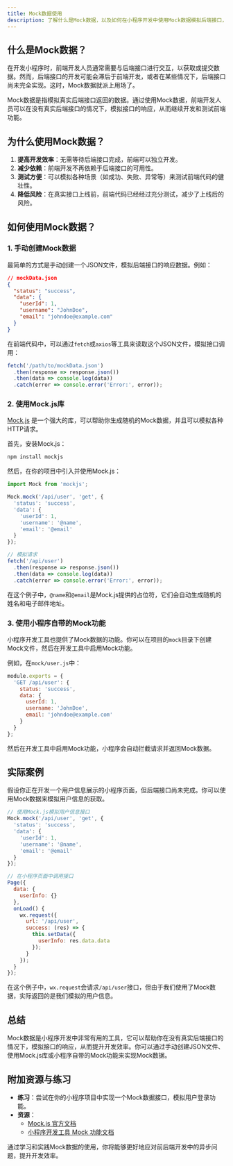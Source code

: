 ```yaml
---
title: Mock数据使用
description: 了解什么是Mock数据，以及如何在小程序开发中使用Mock数据模拟后端接口，提升开发效率。
---
```


## 什么是Mock数据？

在开发小程序时，前端开发人员通常需要与后端接口进行交互，以获取或提交数据。然而，后端接口的开发可能会滞后于前端开发，或者在某些情况下，后端接口尚未完全实现。这时，Mock数据就派上用场了。

Mock数据是指模拟真实后端接口返回的数据。通过使用Mock数据，前端开发人员可以在没有真实后端接口的情况下，模拟接口的响应，从而继续开发和测试前端功能。

## 为什么使用Mock数据？

1. **提高开发效率**：无需等待后端接口完成，前端可以独立开发。
2. **减少依赖**：前端开发不再依赖于后端接口的可用性。
3. **测试方便**：可以模拟各种场景（如成功、失败、异常等）来测试前端代码的健壮性。
4. **降低风险**：在真实接口上线前，前端代码已经经过充分测试，减少了上线后的风险。

## 如何使用Mock数据？

### 1. 手动创建Mock数据

最简单的方式是手动创建一个JSON文件，模拟后端接口的响应数据。例如：

```json
// mockData.json
{
  "status": "success",
  "data": {
    "userId": 1,
    "username": "JohnDoe",
    "email": "johndoe@example.com"
  }
}
```

在前端代码中，可以通过`fetch`或`axios`等工具来读取这个JSON文件，模拟接口调用：

```javascript
fetch('/path/to/mockData.json')
  .then(response => response.json())
  .then(data => console.log(data))
  .catch(error => console.error('Error:', error));
```

### 2. 使用Mock.js库

[Mock.js](http://mockjs.com/) 是一个强大的库，可以帮助你生成随机的Mock数据，并且可以模拟各种HTTP请求。

首先，安装Mock.js：

```bash
npm install mockjs
```

然后，在你的项目中引入并使用Mock.js：

```javascript
import Mock from 'mockjs';

Mock.mock('/api/user', 'get', {
  'status': 'success',
  'data': {
    'userId': 1,
    'username': '@name',
    'email': '@email'
  }
});

// 模拟请求
fetch('/api/user')
  .then(response => response.json())
  .then(data => console.log(data))
  .catch(error => console.error('Error:', error));
```

在这个例子中，`@name`和`@email`是Mock.js提供的占位符，它们会自动生成随机的姓名和电子邮件地址。

### 3. 使用小程序自带的Mock功能

小程序开发工具也提供了Mock数据的功能。你可以在项目的`mock`目录下创建Mock文件，然后在开发工具中启用Mock功能。

例如，在`mock/user.js`中：

```javascript
module.exports = {
  'GET /api/user': {
    status: 'success',
    data: {
      userId: 1,
      username: 'JohnDoe',
      email: 'johndoe@example.com'
    }
  }
};
```

然后在开发工具中启用Mock功能，小程序会自动拦截请求并返回Mock数据。

## 实际案例

假设你正在开发一个用户信息展示的小程序页面，但后端接口尚未完成。你可以使用Mock数据来模拟用户信息的获取。

```javascript
// 使用Mock.js模拟用户信息接口
Mock.mock('/api/user', 'get', {
  'status': 'success',
  'data': {
    'userId': 1,
    'username': '@name',
    'email': '@email'
  }
});

// 在小程序页面中调用接口
Page({
  data: {
    userInfo: {}
  },
  onLoad() {
    wx.request({
      url: '/api/user',
      success: (res) => {
        this.setData({
          userInfo: res.data.data
        });
      }
    });
  }
});
```

在这个例子中，`wx.request`会请求`/api/user`接口，但由于我们使用了Mock数据，实际返回的是我们模拟的用户信息。

## 总结

Mock数据是小程序开发中非常有用的工具，它可以帮助你在没有真实后端接口的情况下，模拟接口的响应，从而提升开发效率。你可以通过手动创建JSON文件、使用Mock.js库或小程序自带的Mock功能来实现Mock数据。

## 附加资源与练习

- **练习**：尝试在你的小程序项目中实现一个Mock数据接口，模拟用户登录功能。
- **资源**：
  - [Mock.js 官方文档](http://mockjs.com/)
  - [小程序开发工具 Mock 功能文档](https://developers.weixin.qq.com/miniprogram/dev/devtools/mock.html)

通过学习和实践Mock数据的使用，你将能够更好地应对前后端开发中的异步问题，提升开发效率。